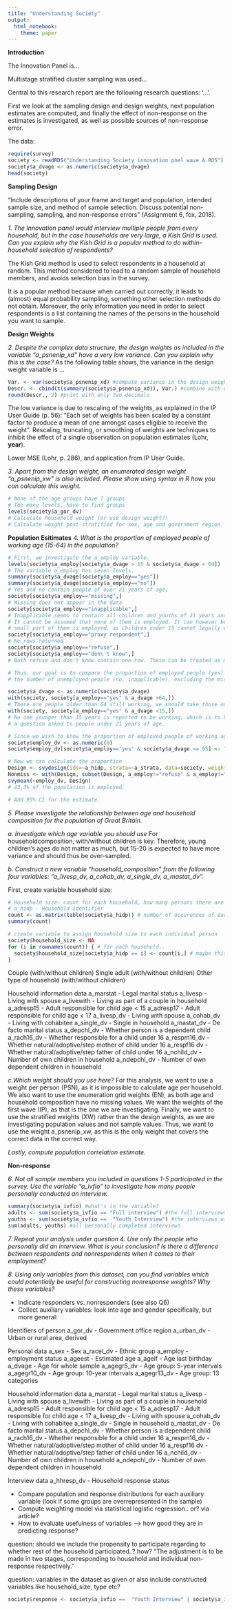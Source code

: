 ```yaml
---
title: "Understanding Society"
output: 
  html_notebook: 
    theme: paper
---
```


**Introduction**

The Innovation Panel is...

Multistage stratified cluster sampling was used...

Central to this research report are the following research questions: '...'. 

First we look at the sampling design and design weights, next population estimates are computed, and finally the effect of non-response on the estimates is investigated, as well as possible sources of non-response error.

The data:

```r
require(survey)
society <- readRDS("Understanding Society innovation pnel wave A.RDS")
society$a_dvage <- as.numeric(society$a_dvage)
head(society)
```

**Sampling Design**

"Include descriptions of your frame and target and population, intended sample size, and method of sample selection. Discuss potential non-sampling, sampling, and non-response errors" (Assignment 6, fox, 2018).

*1. The Innovation panel would interview multiple people from every household, but in the case households are very large, a Kish Grid is used. Can you explain why the Kish Grid is a popular method to do within-household selection of respondents?*


The Kish Grid method is used to select respondents in a household at random. This method considered to lead to a random sample of household members, and avoids selection bias in the survey. 

It is a popular method because when carried out correctly, it leads to (almost) equal probability sampling, something other selection methods do not obtain. Moreover, the only information you need in order to select respondents is a list containing the names of the persons in the household you want to sample. 


**Design Weights**

*2. Despite the complex data structure, the design weights as included in the variable "a_psnenip_xd" have a very low variance. Can you explain why this is the case?*
As the following table shows, the variance in the design weight variable is ...
```r
Var. <- var(society$a_psnenip_xd) #compute variance in the design weight variable
Descr. <- cbind(t(summary(society$a_psnenip_xd)), Var.) #combine with other descriptive statistics
round(Descr., 2) #print with only two decimals
```
The low variance is due to rescaling of the weights, as explained in the IP User Guide (p. 56): "Each set of weights has been scaled by a constant factor to produce a mean of one amongst cases eligible to receive the weight". Rescaling, truncating, or smoothing of weights are techniques to inhibit the effect of a single observation on population estimates (Lohr, **year**). 

Lower MSE (Lohr, p. 286), and application from IP User Guide.

*3. Apart from the design weight, an enumerated design weight "a_psnenip_xw" is also included. Please show using syntax in R how you can calculate this weight.*
```r
# None of the age groups have 7 groups
# Too many levels, have to find groups
levels(society$a_gor_dv)
# Calculate household weight (or use design weight?)
# Calculate weight post-stratified for sex, age and government region.
```


**Population Esitimates**
*4. What is the proportion of employed people of working age (15-64) in the population?*
```r
# First, we investigate the a_employ variable.
levels(society$a_employ[society$a_dvage > 15 & society$a_dvage < 64])
# The variable a_employ has seven levels.
summary(society$a_dvage[society$a_employ=="yes"])
summary(society$a_dvage[society$a_employ=="no"])
# Yes and no contain people of over 21 years of age.
society[society$a_employ=="missing",]
# Missing does not appear in the data
society[society$a_employ=="inapplicable",]
# Inapplicable seems to contain all children and youths of 21 years and younger
# It cannot be assumed that none of them is employed. It can however be assumed that only a
# small part of them is employed, as children under 15 cannot legally work.
society[society$a_employ=="proxy respondent",]
# No rows returned
society[society$a_employ=="refuse",]
society[society$a_employ=="don\'t know",]
# Both refuse and don't know contain one row. These can be treated as missing data.

# Thus, our goal is to compare the proportion of employed people (yes) of working age against 
# the number of unemployed people (no, inapplicable), excluding the missing data (refuse, don't know)

society$a_dvage <- as.numeric(society$a_dvage)
with(society, society[a_employ=="yes" & a_dvage >64,])
# There are people older than 64 still working, we should take those out. 
with(society, society[a_employ=="yes" & a_dvage <15,])
# No one younger than 15 years is reported to be working, which is to be expected as it was not
# a question asked to people under 21 years of age.

# Since we wish to know the proportion of employed people of working age, we need 2 groups, one with employed adults and one with unemployed adults and employed elderly.
society$employ_dv <- as.numeric(0)
society$employ_dv[society$a_employ=='yes' & society$a_dvage <= 65] <- 1

# Now we can calculate the proportion
Design <- svydesign(ids=~a_hidp, strata=~a_strata, data=society, weights=~a_psnenip_xw)
Nonmiss <- with(Design, subset(Design, a_employ!="refuse" & a_employ!="don\'t know"))
svymean(~employ_dv, Design)
# 43,3% of the population is employed.

# Add 95% CI for the estimate.
```

*5. Please investigate the relationship between age and household composition for the population of Great Britain.*

*a. Investigate which age variable you should use*
For householdcomposition, with/without children is key.
Therefore, young children's ages do not matter as much, but 15-20 is expected to have more variance and should thus be over-sampled.


*b. Construct a new variable "household_composition" from the following four variables: "a_livesp_dv, a_cohab_dv, a_single_dv, a_mastat_dv".*

First, create variable household size:
```r
# Household size: count for each household, how many persons there are in. 
# a_hidp - Household identifier
count <- as.matrix(table(society$a_hidp)) # number of occurences of each a_hidp (indicator of size of household)
summary(count)

# create variable to assign household size to each individual person 
society$household_size <- NA 
for (i in rownames(count)) { # for each household..
  society$household_size[society$a_hidp == i] <- count[i,] # maybe this can be written into nicer R code. 
}
```

Couple (with/without children)
Single adult (with/without children)
Other type of household (with/without children)

Household information data
a_marstat - Legal marital status
a_livesp - Living with spouse
a_livewith - Living as part of a couple in household
a_adresp15 - Adult responsible for child age < 15
a_adresp17 - Adult responsible for child age < 17
a_livesp_dv - Living with spouse
a_cohab_dv - Living with cohabitee
a_single_dv - Single in household
a_mastat_dv - De facto marital status
a_depchl_dv - Whether person is a dependent child
a_rach16_dv - Whether responsible for a child under 16
a_respm16_dv - Whether natural/adoptive/step mother of child under 16
a_respf16 dv - Whether natural/adoptive/step father of child under 16
a_nchild_dv - Number of own children in household
a_ndepchl_dv - Number of own dependent children in household

*c.Which weight should you use here?*
For this analysis, we want to use a weight per person (PSN), as it is impossible to calculate age per household. We also want to use the enumeration grid weights (EN), as both age and household composition have no missing values. We want the weights of the first wave (IP), as that is the one we are investigating. Finally, we want to use the stratified weights (XW) rather than the design weights, as we are investigating population values and not sample values. Thus, we want to use the weight a_psnenip_xw, as this is the only weight that covers the correct data in the correct way.

*Lastly, compute population correlation estimate.*


**Non-response**

*6. Not all sample members you included in questions 1-5 participated in the survey. Use the variable "a_ivfio" to investigate how many people personally conducted an interview.*

```r
summary(society$a_ivfio) #what's in the variable?
adults <- sum(society$a_ivfio == "Full interview") #the full interviews with adults
youths <- sum(society$a_ivfio ==  "Youth Interview") #the interviews with children
sum(adults, youths) #all personally completed interviews
```

*7. Repeat your analysis under question 4. Use only the people who personally did an interview. What is your conclusion? Is there a difference between respondents and nonrespondents when it comes to their employment?*


*8. Using only variables from this dataset, can you find variables which could potentially be useful for constructing nonresponse weights? Why these variables?*

- Indicate responders vs. nonresponders (see also Q6)
- Collect auxiliary variables: look into age and gender specifically, but more general: 

Identifiers of person
a_gor_dv - Government office region
a_urban_dv - Urban or rural area, derived

Personal data
a_sex - Sex
a_racel_dv - Ethnic group
a_employ - employment status
a_ageest - Estimated age
a_ageif - Age last birthday
a_dvage - Age for whole sample
a_agegr5_dv - Age group: 5-year intervals
a_agegr10_dv - Age group: 10-year intervals
a_agegr13_dv - Age group: 13 categories

Household information data
a_marstat - Legal marital status
a_livesp - Living with spouse
a_livewith - Living as part of a couple in household
a_adresp15 - Adult responsible for child age < 15
a_adresp17 - Adult responsible for child age < 17
a_livesp_dv - Living with spouse
a_cohab_dv - Living with cohabitee
a_single_dv - Single in household
a_mastat_dv - De facto marital status
a_depchl_dv - Whether person is a dependent child
a_rach16_dv - Whether responsible for a child under 16
a_respm16_dv - Whether natural/adoptive/step mother of child under 16
a_respf16 dv - Whether natural/adoptive/step father of child under 16
a_nchild_dv - Number of own children in household
a_ndepchl_dv - Number of own dependent children in household

Interview data
a_hhresp_dv - Household response status


- Compare population and response distributions for each auxiliary variable (look if some groups are overrepresented in the sample)
- Compute weighting model via statistical logistic regression.. or? via article? 
- How to evaluate usefulness of variables --> how good they are in predicting response? 

question: should we include the propensity to participate regarding to whether rest of the household participated..? how? "The adjustment is to be made in two stages, corresponding to household and individual non-response respectively."

question: variables in the dataset as given or also include constructed variables like household_size, type etc? 
```r
society$response <- society$a_ivfio ==  "Youth Interview" | society$a_ivfio == "Full interview" # logical indicator of whether person participated in the survey: whether an interview was conducted T/F. 

```


